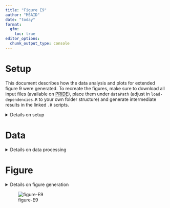 ```yaml
---
title: "Figure E9"
author: "MSAID"
date: "today"
format:
  gfm:
    toc: true
editor_options: 
  chunk_output_type: console
---
```


# Setup

This document describes how the data analysis and plots for extended figure 9 were generated. To recreate the figures, make sure to download all input files (available on [PRIDE](https://www.ebi.ac.uk/pride/archive?keyword=PXD053241)), place them under `dataPath` (adjust in `load-dependencies.R` to your own folder structure) and generate intermediate results in the linked `.R` scripts.

<details>
<summary>Details on setup</summary>

```r
suppressMessages(source(here::here("scripts/load-dependencies.R")))
path <- file.path(here::here(), "figure-E9")
figurePath <- file.path(dataPath, "data/figure-E9")
msaid_quantified <- c("TRUE" = msaid_darkgray, "FALSE" = msaid_orange)
msaid_eFDR <- c("TRUE" = msaid_darkgray, "FALSE" = msaid_red)
msaid_organism <- c("Human" = msaid_blue, "Yeast" = msaid_orange, "E. coli" = msaid_darkgray)
```

</details>

# Data

<details>
<summary>Details on data processing</summary>

## PSMs

[R code to generate input files `figure-E9A-LFQ3.csv`, `figure-E9A-Astral14.csv` and `figure-E9A-Astral30.csv`](figure-E9AB-counts.R)

```r
#LFQ3
countPsmLfq <- fread(file.path(figurePath, "figure-E9A-LFQ3.csv"))
countPsmLfq[, condition := factor(condition, c("DDA-CondA", "DDA-CondB", "DIA-CondA", "DIA-CondB"))]
countPsmLfq[, condition_MS := factor(gsub("^(.*)-.*$", "\\1", condition), c("DDA", "DIA"))]
countPsmLfq[, condition_org := factor(gsub("^.*-(.*)$", "\\1", condition), c("CondA", "CondB"),
                                      c("Condition A", "Condition B"))]
countPsmLfq[, type := factor("LFQ Benchmark")]

#Astral
countPsmAst14 <- fread(file.path(figurePath, "figure-E9A-Astral14.csv"))
countPsmAst14[, condition_MS := factor(condition, c("DDA", "DIA"))]
countPsmAst14[, type := factor("Astral 14 min")]

countPsmAst30 <- fread(file.path(figurePath, "figure-E9A-Astral30.csv"))
countPsmAst30[, condition_MS := factor(condition, c("DDA", "DIA"))]
countPsmAst30[, type := factor("Astral 30 min")]

countPsmAst <- rbind(countPsmAst14, countPsmAst30)

#plots
maxPsmN <- max(c(countPsmLfq$N, countPsmAst$N))

p_psmLfq <- ggplot(countPsmLfq, aes(x=condition_MS, y=N)) +
  geom_bar(stat = "summary", fun = mean) +
  geom_jitter(aes(color=condition_org), shape = 1L, width = 0.1, height = 0) +
  scale_color_manual(NULL, values = c("Condition A" = msaid_blue, "Condition B" = msaid_orange)) +
  scale_y_continuous(labels = label_number(scale_cut = cut_short_scale2()),
                     limits = c(0, maxPsmN)) +
  guides(color = guide_legend(nrow = 2)) +
  facet_grid(cols = vars(type)) +
  xlab(NULL) + ylab("Average PSMs") + theme(legend.position = "top", legend.title = element_text(hjust = 0.5))

p_psmAst <- ggplot(countPsmAst, aes(x=condition_MS, y=N)) +
  geom_bar(stat = "summary", fun = mean) +
  geom_jitter(shape = 1L, width = 0.1, height = 0) +
  scale_y_continuous(labels = label_number(scale_cut = cut_short_scale2()),
                     limits = c(0, maxPsmN)) +
  facet_grid(cols = vars(type)) +
  xlab(NULL) + ylab("Average PSMs")
```

## Protein groups

[R code to generate input files `figure-E9B-LFQ3.csv`, `figure-E9B-Astral14.csv` and `figure-E9B-Astral30.csv`](figure-E9AB-counts.R)

```r
#LFQ3
countProtGrpLfq <- fread(file.path(figurePath, "figure-E9B-LFQ3.csv"))
contrasts <- c("DDA-CondA_vs_DDA-CondB", "DIA-CondA_vs_DIA-CondB")
contrastLabels <- c("DDA (Minora MS1 Quan)", "DIA (CHIMERYS MS2 Quan)")
countProtGrpLfq[, contrastLabel := factor(contrast, contrasts, contrastLabels)]
countProtGrpLfq[, condition_MS := factor(contrast, contrasts, c("DDA", "DIA"))]
countProtGrpLfq[, type := factor("LFQ Benchmark")]

#Astral
countProtGrpAst14 <- fread(file.path(figurePath, "figure-E9B-Astral14.csv"))
countProtGrpAst14[, condition := factor(condition, c("DDA", "DIA"))]
countProtGrpAst14[, type := factor("Astral 14 min")]

countProtGrpAst30 <- fread(file.path(figurePath, "figure-E9B-Astral30.csv"))
countProtGrpAst30[, condition := factor(condition, c("DDA", "DIA"))]
countProtGrpAst30[, type := factor("Astral 30 min")]

countProtGrpAst <- rbind(countProtGrpAst14, countProtGrpAst30)

#plots
maxPrtN <- max(c(countProtGrpLfq[, sum(N), by=condition_MS][, V1],
                 countProtGrpAst[, sum(N), by=.(type, condition)][, V1]))

p_prtLfq <- ggplot(countProtGrpLfq, aes(x=condition_MS, y=N, fill=isQuanMin2Each)) +
  geom_bar(stat = "identity") +
  scale_y_continuous(labels = label_number(scale_cut = cut_short_scale2()),
                     limits = c(0, maxPrtN)) +
  scale_fill_manual("Quantified in\n≥2 replicates\nper condition", values = msaid_quantified) +
  theme(legend.position = "top", legend.title = element_text(hjust = 0.5)) +
  guides(fill = guide_legend(nrow = 2, direction = "vertical")) +
  facet_grid(cols = vars(type)) +
  xlab(NULL) + ylab("Dataset global\nprotein groups")

p_prtAst <- ggplot(countProtGrpAst, aes(x=condition, y=N, fill=isQuanMin2)) +
  geom_bar(stat = "identity") +
  facet_grid(cols = vars(type)) +
  scale_y_continuous(labels = label_number(scale_cut = cut_short_scale2()),
                     limits = c(0, maxPrtN)) +
  scale_fill_manual("Quantified in\n≥2 replicates", values = msaid_quantified) +
  guides(fill = guide_legend(nrow = 2, direction = "vertical")) +
  theme(legend.position = "top", legend.title = element_text(hjust = 0.5)) +
  xlab(NULL) + ylab("Dataset global\nprotein groups")
```

## Ratio densities

[R code to generate input file `figure-E9C-density.csv`](figure-E9C-density.R)

```r
organismLabels <- c("E. coli", "Human", "Yeast")
organismRatios <- setNames(log2(c(0.25, 1, 2)), organismLabels)
dtLines <- data.table(YINTERCEPT = organismRatios, organism = factor(organismLabels))

dtRatios <- fread(file.path(figurePath, "figure-E9C-density.csv"))
dtRatios[, organism := factor(organism, organismLabels)]
contrastLabels <- c("DDA (Minora MS1 Quan)",
                    "DIA (Minora MS1 Quan)",
                    "DIA (CHIMERYS MS2 Quan)")
dtRatios[, contrastLabel := factor(contrastLabel, contrastLabels)]
dtRatios[, nRatios := .N, by=contrastLabel]
dtRatios[, contrasLabelN := paste0(contrastLabel, " n = ", format(nRatios, big.mark=",", trim=T))]

p_ratio <- ggplot(dtRatios, aes(x=ratio, color=organism)) +
  geom_density(linewidth=0.25) +
  geom_vline(data=dtLines, aes(xintercept=YINTERCEPT, color=organism),
             linetype = "dashed", linewidth = 0.25, show.legend = F) +
  scale_color_manual(NULL, values = msaid_organism) +
  scale_x_continuous(breaks = pretty_breaks(), limits = c(-4, 3)) +
  guides(fill = guide_legend(override.aes = list(color = NA, size = 2))) +
  facet_grid(cols = vars(contrasLabelN)) +
  xlab("Log2 fold change (zoom-in)") + ylab("Density") +
  theme(legend.position = "top")
```

</details>

# Figure

<details>
<summary>Details on figure generation</summary>

```r
p_design <- c("ABBCDD\nEEEEEE")
p_annotation <- list(c("A", "", "B", "", "C"))

p <- p_psmLfq + p_psmAst + p_prtLfq + p_prtAst + p_ratio +
  plot_layout(design = p_design, heights = c(1, 1)) +
  plot_annotation(tag_levels = p_annotation)

ggsave2(file.path(path, "figure-E9.pdf"), plot = p,
        width = 180, height = 100, units = "mm", device = cairo_pdf)
ggsave2(file.path(path, "figure-E9.png"), plot = p,
        width = 180, height = 100, units = "mm")
```

</details>

![figure-E9](figure-E9.png)
